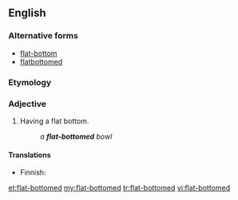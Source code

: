 ==English==

===Alternative forms===
* [[flat-bottom]]
* [[flatbottomed]]

===Etymology===
{{compound|flat|bottomed}}

===Adjective===
{{en-adj|head=[[flat]]-[[bottomed]]}}

# Having a flat bottom.
#: ''a '''flat-bottomed''' bowl''

====Translations====
{{trans-top|having a flat bottom}}
* Finnish: {{t|fi|litteäpohjainen}}
{{trans-mid}}
{{trans-bottom}}

[[et:flat-bottomed]]
[[my:flat-bottomed]]
[[tr:flat-bottomed]]
[[vi:flat-bottomed]]